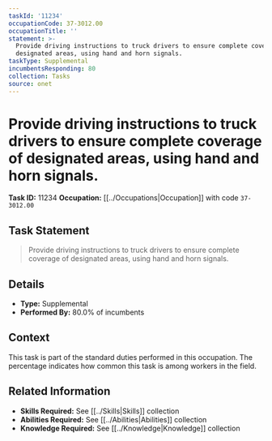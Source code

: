 ```yaml
---
taskId: '11234'
occupationCode: 37-3012.00
occupationTitle: ''
statement: >-
  Provide driving instructions to truck drivers to ensure complete coverage of
  designated areas, using hand and horn signals.
taskType: Supplemental
incumbentsResponding: 80
collection: Tasks
source: onet
---
```

# Provide driving instructions to truck drivers to ensure complete coverage of designated areas, using hand and horn signals.

**Task ID:** 11234
**Occupation:** [[../Occupations|Occupation]] with code `37-3012.00`

## Task Statement

> Provide driving instructions to truck drivers to ensure complete coverage of designated areas, using hand and horn signals.

## Details

- **Type:** Supplemental
- **Performed By:** 80.0% of incumbents

## Context

This task is part of the standard duties performed in this occupation. The percentage indicates how common this task is among workers in the field.

## Related Information

- **Skills Required:** See [[../Skills|Skills]] collection
- **Abilities Required:** See [[../Abilities|Abilities]] collection
- **Knowledge Required:** See [[../Knowledge|Knowledge]] collection
